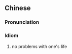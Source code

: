 {{also|衣食无缺}}
==Chinese==
{{zh-forms|s=衣食无缺}}

===Pronunciation===
{{zh-pron
|m=yī shí wú quē
|cat=id
}}

===Idiom===
{{zh-idiom}}

# no problems with one's life